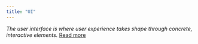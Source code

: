 ```yaml
---
title: "UI"
---
```


_The user interface is where user experience takes shape through concrete, interactive elements._
[Read more](/blog/what-is-ui)
